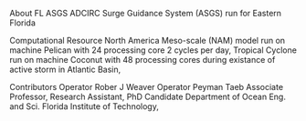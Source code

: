 
About FL ASGS
ADCIRC Surge Guidance System (ASGS) run for Eastern Florida

Computational Resource
North America Meso-scale (NAM) model run on machine Pelican with 24 processing core 2 cycles per day, 
Tropical Cyclone run on machine Coconut with 48 processing cores during existance of active storm in Atlantic Basin,

Contributors
Operator Rober J Weaver                       Operator Peyman Taeb 
Associate Professor,                          Research Assistant, PhD Candidate 
                   Department of Ocean Eng. and Sci. 
                   Florida Institute of Technology,

